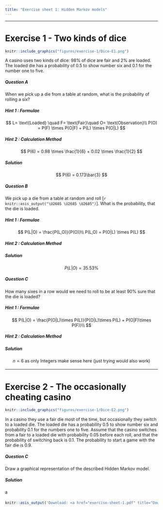```yaml
---
title: "Exercise sheet 1: Hidden Markov models"
---
```


---------------------------------

# Exercise 1 - Two kinds of dice

```r
knitr::include_graphics("figures/exercise-1/Dice-E1.png")
```


A casino uses two kinds of dice: 98% of dice are fair and 2% are loaded. The loaded die has a probability of 0.5 to show number six and 0.1 for the number one to five.


#### {.tabset}

##### Question A

::: {.question data-latex=""}

When we pick up a die from a table at random, what is the probability of rolling a six?

::: 

##### Hint 1 : Formulae

::: {.answer data-latex=""}

$$
L= \text{Loaded} \quad F= \text{Fair}\quad O= \text{Observation}\\
P(O) = P(F) \times P(O|F) + P(L) \times P(O|L)
$$
::: 

##### Hint 2 : Calculation Method

::: {.answer data-latex=""}

$$
P(6) = 0.98 \times \frac{1}{6} + 0.02 \times \frac{1}{2}
$$
::: 

##### Solution

::: {.answer data-latex=""}

$$
P(6) = 0.173\bar{3}
$$
::: 

#### {-}


#### {.tabset}

##### Question B

::: {.question data-latex=""}

We pick up a die from a table at random and roll [`r knitr::asis_output("\U2685 \U2685 \U2685")`]. What is the probability, that the die is loaded.
::: 

##### Hint 1 : Formulae

::: {.answer data-latex=""}

$$
P(L|O) = \frac{P(L,O)}{P(O)}\\
P(L,O) = P(O|L) \times P(L)
$$
::: 

##### Hint 2 : Calculation Method

::: {.answer data-latex=""}

\begin{align*}
P(L|O) &= \frac{P(O|L)\times P(L)}{P(O|L)\times P(L) + P(O|F)\times P(F)}\\
       &= \frac{(\frac{1}{2})^3 \times 0.02}{(\frac{1}{2})^3 \times 0.02 + (\frac{1}{6})^3 \times 0.98}
\end{align*}
::: 

##### Solution

::: {.answer data-latex=""}
$$
P(L|O) = 35.53\%
$$
::: 

#### {-}


#### {.tabset}

##### Question C

::: {.question data-latex=""}

How many sixes in a row would we need to roll to be at least 90\% sure that the die is loaded?
::: 

##### Hint 1 : Formulae

::: {.answer data-latex=""}

$$
P(L|O) = \frac{P(O|L)\times P(L)}{P(O|L)\times P(L) + P(O|F)\times P(F)}\\
$$
::: 

##### Hint 2 : Calculation Method

::: {.answer data-latex=""}

\begin{alignat}{3}
&P(L|O) = \frac{\frac{2}{100}\times(\frac{1}{2})^n}{\frac{2}{100}\times(\frac{1}{2})^n + \frac{98}{100}\times(\frac{1}{6})^n} &&\geq 0.9 &&\quad| \text{ split } (\frac{1}{6})^n\\
&\iff \frac{\frac{2}{100}\times(\frac{1}{2})^n}{\frac{2}{100}\times(\frac{1}{2})^n + \frac{98}{100}\times(\frac{1}{2})^n \times (\frac{1}{3})^n} &&\geq \frac{9}{10}  &&\quad| \text{ factorize}\\
&\iff \frac{\frac{2}{100}\times(\frac{1}{2})^n}{\frac{2}{100}\times(\frac{1}{2})^n \times (1 + 49 \times (\frac{1}{3})^n)} &&\geq \frac{9}{10} &&\quad| \text{ simplify, given } n > 0\\
&\iff \frac{1}{1 + 49 \times (\frac{1}{3})^n} &&\geq \frac{9}{10} &&\quad| \text{ cross-multiply, given } n > 0\\
&\iff \frac{9}{10} (1 + 49 \times (\frac{1}{3})^n) &&\leq 1  &&\quad| \text{ rewrite }\\
&\iff (\frac{1}{3})^n &&\leq \frac{1}{441}  &&\quad| \text{ ln() }\\
&\iff n \times ln(\frac{1}{3}) &&\leq ln(\frac{1}{441}) &&\quad| \times\frac{1}{ln(\frac{1}{3})} \\
&\iff n &&\geq \frac{ln(\frac{1}{441})}{ln(\frac{1}{3})}\\
&\iff n &&\geq 5.542487...
\end{alignat}
::: 

##### Solution

::: {.answer data-latex=""}
$$
n = 6 \text{ as only Integers make sense here (just trying would also work)}
$$
::: 

#### {-}

-------------------------------------------

# Exercise 2 - The occasionally cheating casino
```r
knitr::include_graphics("figures/exercise-1/Dice-E2.png")
```

In a casino they use a fair die most of the time, but occasionally they switch to a loaded die. The loaded die has a probability 0.5 to show number six and probability 0.1 for the numbers one to five. Assume that the casino switches from a fair to a loaded die with probability 0.05 before each roll, and that the probability of switching back is 0.1. The probability to start a game with the fair die is 0.9.

#### {.tabset}

##### Question C

::: {.question data-latex=""}
Draw a graphical representation of the described Hidden Markov model.
::: 


##### Solution

::: {.answer data-latex=""}
a
::: 

#### {-}






```r
knitr::asis_output('Download: <a href="exercise-sheet-1.pdf" title="Download PDF Version">PDF Version</a> of this page.')
```
